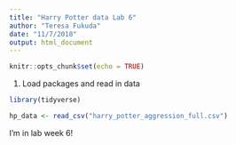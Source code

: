 ```yaml
---
title: "Harry Potter data Lab 6"
author: "Teresa Fukuda"
date: "11/7/2018"
output: html_document
---
```


```r
knitr::opts_chunk$set(echo = TRUE)
```

1. Load packages and read in data

```r

library(tidyverse)

hp_data <- read_csv("harry_potter_aggression_full.csv")

```

I'm in lab week 6!


